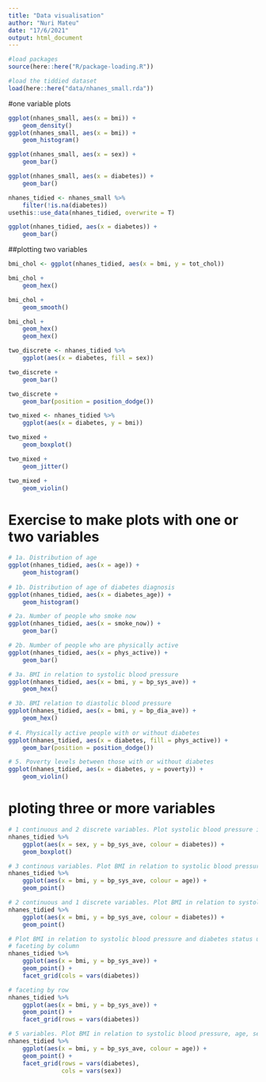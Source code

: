 ```yaml
---
title: "Data visualisation"
author: "Nuri Mateu"
date: "17/6/2021"
output: html_document
---
```

```r
#load packages
source(here::here("R/package-loading.R"))

#load the tiddied dataset
load(here::here("data/nhanes_small.rda"))
```
#one variable plots
```r
ggplot(nhanes_small, aes(x = bmi)) +
    geom_density()
ggplot(nhanes_small, aes(x = bmi)) +
    geom_histogram()
```


```r
ggplot(nhanes_small, aes(x = sex)) +
    geom_bar()

ggplot(nhanes_small, aes(x = diabetes)) +
    geom_bar()

```
```r
nhanes_tidied <- nhanes_small %>% 
    filter(!is.na(diabetes))
usethis::use_data(nhanes_tidied, overwrite = T)

ggplot(nhanes_tidied, aes(x = diabetes)) +
    geom_bar()
```
##plotting two variables

```r
bmi_chol <- ggplot(nhanes_tidied, aes(x = bmi, y = tot_chol))

bmi_chol +
    geom_hex()

bmi_chol +
    geom_smooth()

bmi_chol +
    geom_hex()
    geom_hex()

```
```r
two_discrete <- nhanes_tidied %>% 
    ggplot(aes(x = diabetes, fill = sex))

two_discrete +
    geom_bar()

two_discrete +
    geom_bar(position = position_dodge())
```

```r
two_mixed <- nhanes_tidied %>% 
    ggplot(aes(x = diabetes, y = bmi))

two_mixed + 
    geom_boxplot()

two_mixed +
    geom_jitter()

two_mixed +
    geom_violin()

```
# Exercise to make plots with one or two variables

```r

# 1a. Distribution of age
ggplot(nhanes_tidied, aes(x = age)) +
    geom_histogram()
    
# 1b. Distribution of age of diabetes diagnosis
ggplot(nhanes_tidied, aes(x = diabetes_age)) +
    geom_histogram()

# 2a. Number of people who smoke now
ggplot(nhanes_tidied, aes(x = smoke_now)) +
    geom_bar()

# 2b. Number of people who are physically active
ggplot(nhanes_tidied, aes(x = phys_active)) +
    geom_bar()

# 3a. BMI in relation to systolic blood pressure
ggplot(nhanes_tidied, aes(x = bmi, y = bp_sys_ave)) +
    geom_hex()

# 3b. BMI relation to diastolic blood pressure
ggplot(nhanes_tidied, aes(x = bmi, y = bp_dia_ave)) +
    geom_hex()
    
# 4. Physically active people with or without diabetes
ggplot(nhanes_tidied, aes(x = diabetes, fill = phys_active)) +
    geom_bar(position = position_dodge())

# 5. Poverty levels between those with or without diabetes
ggplot(nhanes_tidied, aes(x = diabetes, y = poverty)) +
    geom_violin()

```
# ploting three or more variables
```r
# 1 continuous and 2 discrete variables. Plot systolic blood pressure in relation to sex and diabetes status
nhanes_tidied %>% 
    ggplot(aes(x = sex, y = bp_sys_ave, colour = diabetes)) +
    geom_boxplot()

# 3 continous variables. Plot BMI in relation to systolic blood pressure and age
nhanes_tidied %>%
    ggplot(aes(x = bmi, y = bp_sys_ave, colour = age)) +
    geom_point()

# 2 continuous and 1 discrete variables. Plot BMI in relation to systolic blood pressure and diabetes status
nhanes_tidied %>% 
    ggplot(aes(x = bmi, y = bp_sys_ave, colour = diabetes)) +
    geom_point()

```
```r
# Plot BMI in relation to systolic blood pressure and diabetes status using
# faceting by column
nhanes_tidied %>% 
    ggplot(aes(x = bmi, y = bp_sys_ave)) +
    geom_point() +
    facet_grid(cols = vars(diabetes))

# faceting by row
nhanes_tidied %>% 
    ggplot(aes(x = bmi, y = bp_sys_ave)) +
    geom_point() +
    facet_grid(rows = vars(diabetes))

# 5 variables. Plot BMI in relation to systolic blood pressure, age, sex and diabetes status
nhanes_tidied %>% 
    ggplot(aes(x = bmi, y = bp_sys_ave, colour = age)) +
    geom_point() +
    facet_grid(rows = vars(diabetes),
               cols = vars(sex))

```

